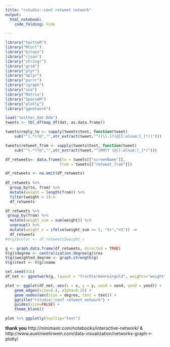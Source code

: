 ```yaml
---
title: "rstudio::conf retweet network"
output: 
  html_notebook:
    code_folding: hide

---
```


```r
library("twitteR")
library("RCurl")
library("bitops")
library("rjson")
library("stringr")
library("grid")
library("plyr")
library("dplyr")
library("purrr")
library("igraph")
library("sna")
library("Matrix")
library("SparseM")
library("plotly")
library("ggnetwork")
```

```r
load("twitter_dat.Rda")
tweets <- tbl_df(map_df(dat, as.data.frame))

tweets$reply_to <- sapply(tweets$text, function(tweet) 
    sub("^(.*)?@","",str_extract(tweet,"^((\\.)?(@[[:alnum:]_]*))")))

tweets$retweet_from <- sapply(tweets$text, function(tweet) 
    sub("^(.*)?@","",str_extract(tweet,"^[RM]T (@[[:alnum:]_]*)")))

df_retweets<- data.frame(to = tweets[["screenName"]], 
                        from = tweets[["retweet_from"]])

df_retweets <- na.omit(df_retweets)
  
df_retweets %>%
  group_by(to, from) %>%
  mutate(weight = length(from)) %>%
  filter(weight > 1)->
  df_retweets
```

```r
df_retweets %>%
 group_by(from) %>%
  mutate(weight_sum = sum(weight)) %>%
  ungroup() %>%
  mutate(weight_c = ifelse(weight_sum >= 5, "5+","<5")) ->
  df_retweets
#V(g)$color <- df_retweets$weight_c
```


```r

g <- graph.data.frame(df_retweets, directed = TRUE)
V(g)$degree <- centralization.degree(g)$res
V(g)$weighted_degree <- graph.strength(g)
V(g)$text <- V(g)$name

set.seed(916)
df_net <- ggnetwork(g, layout = "fruchtermanreingold", weights="weight", niter=5000, arrow.gap=0)

plot <- ggplot(df_net, aes(x = x, y = y, xend = xend, yend = yend)) +
    geom_edges(size=0.4, alpha=0.25) +
    geom_nodes(aes(size = degree, text = text)) +
    ggtitle("rstudio::conf retweet network") +
    guides(size=FALSE) +
    theme_blank() 

plot %>% ggplotly(tooltip="text")
```

**thank you** http://minimaxir.com/notebooks/interactive-network/ &  http://www.austinwehrwein.com/data-visualization/networks-graph-r-plotly/

